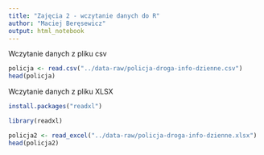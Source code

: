 ```yaml
---
title: "Zajęcia 2 - wczytanie danych do R"
author: "Maciej Beręsewicz"
output: html_notebook
---
```


Wczytanie danych z pliku csv

```r
policja <- read.csv("../data-raw/policja-droga-info-dzienne.csv")
head(policja)
```


Wczytanie danych z pliku XLSX

```r
install.packages("readxl")
```

```r
library(readxl)
```

```r
policja2 <- read_excel("../data-raw/policja-droga-info-dzienne.xlsx")
head(policja2)
```

